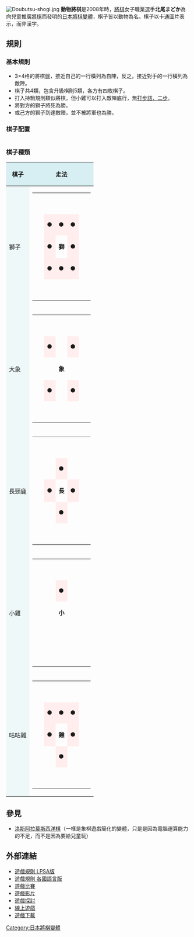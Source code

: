 {{japanese|japanese=どうぶつしょうぎ|kana=どうぶつしょうぎ|romaji=Dōbutsu shōgi}}
[[File:Doubutsu-shogi.jpg|thumb]]
'''動物將棋'''是2008年時，[[將棋|將棋]]女子職業選手'''北尾まどか'''為向兒童推廣[[將棋|將棋]]而發明的[[日本將棋變體|日本將棋變體]]，棋子皆以動物為名。棋子以卡通圖片表示，而非漢字。

== 規則 ==
=== 基本規則 ===
* 3×4格的將棋盤，接近自己的一行橫列為自陣，反之，接近對手的一行橫列為敵陣。
* 棋子共4類，包含升級棋則5類，各方有四枚棋子。
* 打入持駒規則類似將棋，但小雞可以打入敵陣底行，無[[日本將棋#打入|打步詰、二步]]。
* 將對方的獅子將死為勝。
* 或己方的獅子到達敵陣，並不被將軍也為勝。

=== 棋子配置 ===

{| class=wikitable border="1" cellspacing="0" style="text-align:center; background:white;"
|- align=center border="0" bgcolor=white 
|- style="background:#ebf5ff; height:6em"
| '''長頸鹿'''||'''獅子'''|| '''大象'''
|- style="height:6em"
|  || '''小雞 '''||    
|- style="height:6em"
| style="min-width:4em"| ||style="min-width:4em"|''' 小雞 '''||style="min-width:4em"|   
|- style="background:#f0fff0; height:6em"
| '''大象''' || '''獅子''' || '''長頸鹿''' 
|}

=== 棋子種類 ===
{| width="50%" class="wikitable" 
|-
!style="background:#d7eff2"| 棋子
!style="background:#d7eff2" colspan="2" | 走法
|-
!style="background:#eef8f9"|獅子
|
{| class="wikitable" style="text-align:center"
|-
| || || || || 
|-
| ||style="background:#ffeeed"|●||style="background:#ffeeed"|●||style="background:#ffeeed"|●|| 
|-
| ||style="background:#ffeeed"|●||'''獅'''||style="background:#ffeeed"|●|| 
|-
| ||style="background:#ffeeed"|●||style="background:#ffeeed"|●||style="background:#ffeeed"|●|| 
|-
| || || || || 
|}
|朝周圍八方走一格。獅子被吃掉則輸掉遊戲；若可以走到對方的底行且不被吃掉則直接獲勝。
|-
!style="background:#eef8f9"|大象
|
{| class="wikitable" style="text-align:center"
|-
| || || || || 
|-
| ||style="background:#ffeeed"|●|| ||style="background:#ffeeed"|●|| 
|-
| || ||'''象'''|| || 
|-
| ||style="background:#ffeeed"|●|| ||style="background:#ffeeed"|●|| 
|-
| || || || || 
|}
|斜向走一格。
|-
!style="background:#eef8f9"|長頸鹿
|
{| class="wikitable" style="text-align:center"
|-
| || || || || 
|-
| || ||style="background:#ffeeed"|●|| || 
|-
| ||style="background:#ffeeed"|●||'''長'''||style="background:#ffeeed"|●|| 
|-
| || ||style="background:#ffeeed"|●|| || 
|-
| || || || || 
|}
|直向走一格。
|-
!style="background:#eef8f9"|小雞
|
{| class="wikitable" style="text-align:center"
|-
| || || || || 
|-
| || ||style="background:#ffeeed"|●|| || 
|-
| || ||'''小'''|| || 
|-
| || || || || 
|-
| || || || || 
|}
|朝直前走一格，走至最底線時必須升級成咕咕雞。無打步詰、二步。
|-
!style="background:#eef8f9"|咕咕雞
|
{| class="wikitable" style="text-align:center"
|-
| || || || || 
|-
| ||style="background:#ffeeed"|●||style="background:#ffeeed"|●||style="background:#ffeeed"|●|| 
|-
| ||style="background:#ffeeed"|●||'''雞'''||style="background:#ffeeed"|●|| 
|-
| || ||style="background:#ffeeed"|●|| || 
|-
| || || || || 
|}
|直向或朝斜前方走一格。咕咕雞一開始並不存在，是小雞的升級棋。
|}

== 參見 ==

* [[洛斯阿拉莫斯西洋棋|洛斯阿拉莫斯西洋棋]]（一樣是象棋遊戲簡化的變體，只是是因為電腦運算能力的不足，而不是因為要給兒童玩）

== 外部連結 ==
* [https://web.archive.org/web/20090928050203/http://www.joshi-shogi.com/doubutsushogi/2009/08/rule.html 遊戲規則 LPSA版]
* [http://nccuscp1.blogspot.tw/2011/12/blog-post.html 遊戲規則 各國語言版] {{Wayback|url=http://nccuscp1.blogspot.tw/2011/12/blog-post.html |date=20161124224951 }}
* [http://www.joshi-shogi.com/1day/ 遊戲比賽] {{Wayback|url=http://www.joshi-shogi.com/1day/ |date=20171023141829 }}
* [https://web.archive.org/web/20090423125756/http://www.ustream.tv/recorded/1404243 遊戲影片]
* [http://d.hatena.ne.jp/tihara/20090415/p1 遊戲探討] {{Wayback|url=http://d.hatena.ne.jp/tihara/20090415/p1 |date=20090420130804 }}
* [http://horisetsu.web.fc2.com/doubutsuflash.html 線上遊戲] {{Wayback|url=http://horisetsu.web.fc2.com/doubutsuflash.html |date=20210110024548 }}
* [http://www.vtr.idv.tw/sgfc/Dobutsu.rar  遊戲下載]{{dead link|date=2017年11月 |bot=InternetArchiveBot |fix-attempted=yes }}

{{日本將棋}}
{{日本將棋變體}}
[[Category:日本將棋變體|Category:日本將棋變體]]